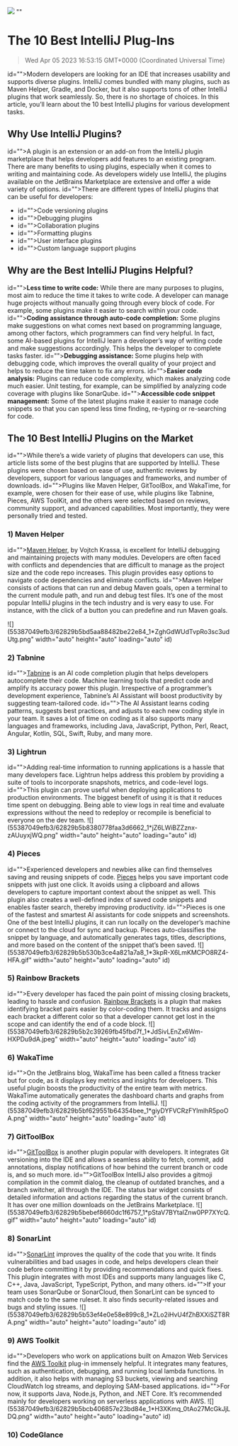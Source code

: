 ![](https://uploads-ssl.webflow.com/6143afec68f555387049efb3/62f2b650beaefa76d6cc9cf5_Best-intelliJ-plugins.jpg)
""
# The 10 Best IntelliJ Plug-Ins
> Wed Apr 05 2023 16:53:15 GMT+0000 (Coordinated Universal Time)

id="">Modern developers are looking for an IDE that increases usability and supports diverse plugins. IntelliJ comes bundled with many plugins, such as Maven Helper, Gradle, and Docker, but it also supports tons of other IntelliJ plugins that work seamlessly. So, there is no shortage of choices. In this article, you’ll learn about the 10 best IntelliJ plugins for various development tasks.

## Why Use IntelliJ Plugins?

id="">A plugin is an extension or an add-on from the IntelliJ plugin marketplace that helps developers add features to an existing program. There are many benefits to using plugins, especially when it comes to writing and maintaining code. As developers widely use IntelliJ, the plugins available on the JetBrains Marketplace are extensive and offer a wide variety of options.
id="">There are different types of IntelliJ plugins that can be useful for developers:

- id="">Code versioning plugins
- id="">Debugging plugins
- id="">Collaboration plugins
- id="">Formatting plugins
- id="">User interface plugins
- id="">Custom language support plugins

## Why are the Best IntelliJ Plugins Helpful?<br>
id=""><strong id="">Less time to write code:</strong> While there are many purposes to plugins, most aim to reduce the time it takes to write code. A developer can manage huge projects without manually going through every block of code. For example, some plugins make it easier to search within your code.
id=""><strong id="">Coding assistance through auto-code completion:</strong> Some plugins make suggestions on what comes next based on programming language, among other factors, which programmers can find very helpful. In fact, some AI-based plugins for IntelliJ learn a developer’s way of writing code and make suggestions accordingly. This helps the developer to complete tasks faster.
id=""><strong id="">Debugging assistance: </strong>Some plugins help with debugging code, which improves the overall quality of your project and helps to reduce the time taken to fix any errors.
id=""><strong id="">Easier code analysis:</strong> Plugins can reduce code complexity, which makes analyzing code much easier. Unit testing, for example, can be simplified by analyzing code coverage with plugins like SonarQube.
id=""><strong id="">Accessible code snippet management:</strong> Some of the latest plugins make it easier to manage code snippets so that you can spend less time finding, re-typing or re-searching for code.

## The 10 Best IntelliJ Plugins on the Market
id="">While there’s a wide variety of plugins that developers can use, this article lists some of the best plugins that are supported by IntelliJ. These plugins were chosen based on ease of use, authentic reviews by developers, support for various languages and frameworks, and number of downloads.
id="">Plugins like Maven Helper, GitToolBox, and WakaTime, for example, were chosen for their ease of use, while plugins like Tabnine, Pieces, AWS ToolKit, and the others were selected based on reviews, community support, and advanced capabilities. Most importantly, they were personally tried and tested.

### 1)&nbsp;Maven Helper
id=""><a href="https://plugins.jetbrains.com/plugin/7179-maven-helper" target="_blank" id="">Maven Helper</a>, by Vojtch Krassa, is excellent for IntelliJ debugging and maintaining projects with many modules. Developers are often faced with conflicts and dependencies that are difficult to manage as the project size and the code repo increases. This plugin provides easy options to navigate code dependencies and eliminate conflicts.
id="">Maven Helper consists of actions that can run and debug Maven goals, open a terminal to the current module path, and run and debug test files. It’s one of the most popular IntelliJ plugins in the tech industry and is very easy to use. For instance, with the click of a button you can predefine and run Maven goals.

![](55387049efb3/62829b5bd5aa88482be22e84_1*ZghGdWUdTvpRo3sc3udUtg.png" width="auto" height="auto" loading="auto" id)

### 2)&nbsp;Tabnine
id=""><a href="https://plugins.jetbrains.com/plugin/12798-tabnine-ai-code-completion-js-java-python-ts-rust-go-php--more" target="_blank" id="">Tabnine</a> is an AI code completion plugin that helps developers autocomplete their code. Machine learning tools that predict code and amplify its accuracy power this plugin. Irrespective of a programmer’s development experience, Tabnine’s AI Assistant will boost productivity by suggesting team-tailored code.
id="">The AI Assistant learns coding patterns, suggests best practices, and adjusts to each new coding style in your team. It saves a lot of time on coding as it also supports many languages and frameworks, including Java, JavaScript, Python, Perl, React, Angular, Kotlin, SQL, Swift, Ruby, and many more.

### 3)&nbsp;Lightrun
id="">Adding real-time information to running applications is a hassle that many developers face. Lightrun helps address this problem by providing a suite of tools to incorporate snapshots, metrics, and code-level logs.
id="">This plugin can prove useful when deploying applications to production environments. The biggest benefit of using it is that it reduces time spent on debugging. Being able to view logs in real time and evaluate expressions without the need to redeploy or recompile is beneficial to everyone on the dev team.
![](55387049efb3/62829b5b8380778faa3d6662_1*jZ6LWiBZZznx-zAUuyxjWQ.png" width="auto" height="auto" loading="auto" id)

### 4)&nbsp;Pieces
id="">Experienced developers and newbies alike can find themselves saving and reusing snippets of code. <a href="https://plugins.jetbrains.com/plugin/17328-pieces" target="_blank" id="">Pieces</a> helps you save important code snippets with just one click. It avoids using a clipboard and allows developers to capture important context about the snippet as well. This plugin also creates a well-defined index of saved code snippets and enables faster search, thereby improving productivity.
id="">Pieces is one of the fastest and smartest AI assistants for code snippets and screenshots. One of the best IntelliJ plugins, it can run locally on the developer’s machine or connect to the cloud for sync and backup. Pieces auto-classifies the snippet by language, and automatically generates tags, titles, descriptions, and more based on the content of the snippet that’s been saved.
![](55387049efb3/62829b5b530b3ce4a821a7a8_1*3kpR-X6LmKMCPO8RZ4-HFA.gif" width="auto" height="auto" loading="auto" id)

### 5) Rainbow Brackets
id="">Every developer has faced the pain point of missing closing brackets, leading to hassle and confusion. <a href="https://plugins.jetbrains.com/plugin/10080-rainbow-brackets" target="_blank" id="">Rainbow Brackets</a> is a plugin that makes identifying bracket pairs easier by color-coding them. It tracks and assigns each bracket a different color so that a developer cannot get lost in the scope and can identify the end of a code block.
![](55387049efb3/62829b5b2c39269fb45fbd7f_1*JdSivLEnZx6Wm-HXPDu9dA.jpeg" width="auto" height="auto" loading="auto" id)

### 6)&nbsp;WakaTime
id="">On the JetBrains blog, WakaTime has been called a fitness tracker but for code, as it displays key metrics and insights for developers. This useful plugin boosts the productivity of the entire team with metrics. WakaTime automatically generates the dashboard charts and graphs from the coding activity of the programmers from IntelliJ.
![](55387049efb3/62829b5bf629551b64354bee_1*giyDYFVCRzFYlmlhR5poOA.png" width="auto" height="auto" loading="auto" id)

### 7)&nbsp;GitToolBox
id=""><a href="https://plugins.jetbrains.com/plugin/7499-gittoolbox" target="_blank">GitToolBox</a> is another plugin popular with developers. It integrates Git versioning into the IDE and allows a seamless ability to fetch, commit, add annotations, display notifications of how behind the current branch or code is, and so much more.
id="">GitToolBox IntelliJ also provides a gitmoji compilation in the commit dialog, the cleanup of outdated branches, and a branch switcher, all through the IDE. The status bar widget consists of detailed information and actions regarding the status of the current branch. It has over one million downloads on the JetBrains Marketplace.
![](55387049efb3/62829b5bebef8660dc1f6757_1*pStaV7BYtalZnw0PP7XYcQ.gif" width="auto" height="auto" loading="auto" id)

### 8) SonarLint
id=""><a href="https://plugins.jetbrains.com/plugin/7973-sonarlint" target="_blank">SonarLint</a> improves the quality of the code that you write. It finds vulnerabilities and bad usages in code, and helps developers clean their code before committing it by providing recommendations and quick fixes. This plugin integrates with most IDEs and supports many languages like C, C++, Java, JavaScript, TypeScript, Python, and many others.
id="">If your team uses SonarQube or SonarCloud, then SonarLint can be synced to match code to the same ruleset. It also finds security-related issues and bugs and styling issues.
![](55387049efb3/62829b5b53ef4e0e58e899c8_1*ZLo2iHvU4fZhBXXiSZT8RA.png" width="auto" height="auto" loading="auto" id)

### 9)&nbsp;AWS Toolkit
id="">Developers who work on applications built on Amazon Web Services find the <a href="https://plugins.jetbrains.com/plugin/11349-aws-toolkit" target="_blank">AWS Toolkit</a> plug-in immensely helpful. It integrates many features, such as authentication, debugging, and running local lambda functions. In addition, it also helps with managing S3 buckets, viewing and searching CloudWatch log streams, and deploying SAM-based applications.
id="">For now, it supports Java, Node.js, Python, and .NET Core. It’s recommended mainly for developers working on serverless applications with AWS.
![](55387049efb3/62829b5bcb406857e23bd84e_1*H3XKmq_0tAo27McGkJjLDQ.png" width="auto" height="auto" loading="auto" id)

### 10) CodeGlance
